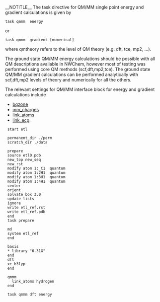 __NOTITLE__
{{Template:QMMM_Single_Point_Calculations}}
The task directive for QM/MM single point energy and gradient calculations is given by
 task qmmm <qmtheory> energy
or
 task qmmm <qmtheory> gradient [numerical]
where qmtheory refers to the level of QM theory (e.g. dft, tce, mp2, ...). 

The ground state QM/MM energy calculations should be possible with
all QM descriptions available in NWChem, however most of testing was performed using core QM methods (scf,dft,mp2,tce). The ground state QM/MM gradient
calculations can be performed analytically with scf,dft,mp2 levels of theory and numerically for all the others.


The relevant settings for QM/MM interface block for energy and gradient calculations
include 
*[[qmmm_bq_zone    |bqzone]]
*[[qmmm_mm_charges |mm_charges]]
*[[qmmm_link_atoms |link_atoms]]
*[[qmmm_link_ecp   |link_ecp]].

{{qmmm_example3}}


  start etl

  permanent_dir ./perm
  scratch_dir ./data

  prepare
  source etl0.pdb
  new_top new_seq
  new_rst
  modify atom 1:_C1  quantum
  modify atom 1:2H1  quantum
  modify atom 1:3H1  quantum
  modify atom 1:4H1  quantum
  center
  orient
  solvate box 3.0
  update lists
  ignore
  write etl_ref.rst
  write etl_ref.pdb
  end
  task prepare

  md
  system etl_ref
  end

  basis
  * library "6-31G"
  end
  dft
  xc b3lyp
  end

  qmmm
    link_atoms hydrogen
  end

  task qmmm dft energy
